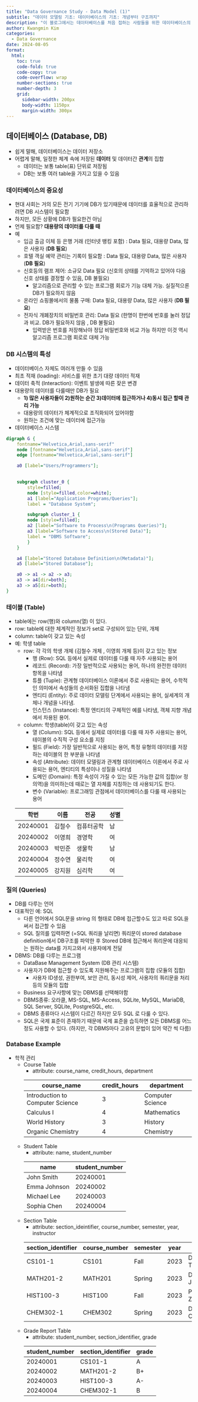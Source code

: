```yaml
---
title: "Data Governance Study - Data Model (1)"
subtitle: "데이터 모델링 기초: 데이터베이스의 기초: 개념부터 구조까지"
description: "이 블로그에서는 데이터베이스를 처음 접하는 사람들을 위한 데이터베이스의 기본 개념, 중요성, 특성에 대해 설명한다. 데이터베이스 시스템의 구조, 테이블의 구성 요소, 그리고 SQL 쿼리 언어에 대한 소개를 포함하고 있다."
author: Kwangmin Kim
categories:
  - Data Governance
date: 2024-08-05
format: 
  html:
    toc: true  
    code-fold: true
    code-copy: true
    code-overflow: wrap
    number-sections: true
    number-depth: 3
    grid:
      sidebar-width: 200px
      body-width: 1150px
      margin-width: 300px
---
```


## 데이터베이스 (Database, DB)

* 쉽게 말해, 데이터베이스는 데이터 저장소
* 어렵게 말해, 일정한 체계 속에 저장된 **데이터** 및 데이터간 **관계**의 집합
    * 데이터는 보통 table(표) 단위로 저장됨
    * DB는 보통 여러 table을 가지고 있을 수 있음

### 데이터베이스의 중요성

* 현대 사회는 거의 모든 전기 기기에 DB가 있기때문에 데이터를 효율적으로 관리하려면 DB 시스템이 필요함
* 하지만, 모든 상황에 DB가 필요한건 아님 
* 언제 필요함? **대용량의 데이터를 다룰 때**
* 예
    * 입금 출금 이체 등 은행 거래 (인터넷 뱅킹 포함) : Data 필요, 대용량 Data, 많은 사용자 (**DB 필요**)
    * 호텔 객실 예약 관리는 기록이 필요함 : Data 필요, 대용량 Data, 많은 사용자 (**DB 필요**)
    * 신호등의 램프 제어: 소규모 Data 필요 (신호의 상태를 기억하고 있어야 다음 신호 상태를 결정할 수 있음, DB 불필요)
        * 알고리즘으로 관리할 수 있는 프로그램 회로가 기능 대체 가능. 실질적으론 DB가 필요하지 않음
    * 온라인 쇼핑몰에서의 물품 구매: Data 필요, 대용량 Data, 많은 사용자 (**DB 필요**)
    * 전자식 개폐장치의 비밀번호 관리: Data 필요 (한명이 한번에 번호를 눌러 정답과 비교. DB가 필요하지 않음 , DB 불필요)
        * 입력받은 번호를 저장해놔야 정답 비밀번호와 비교 가능 하지만 이것 역시 알고리즘 프로그램 회로로 대체 가능 
 
### DB 시스템의 특성

* 데이터베이스 자체도 여러개 만들 수 있음
* 최초 적재 (loading): 서비스를 위한 초기 대량 데이터 적재 
* 데이터 축적 (Interaction): 이벤트 발생에 따른 잦은 변경 
* 대용량의 데이터를 다룰때만 DB가 필요
    - **1) 많은 사용자들이 2)원하는 순간 3)데이터에 접근하거나 4)동시 접근 할때 관리 가능**
    - 대용량의 데이터가 체계적으로 조직화되어 있어야함
    - 원하는 조건에 맞는 데이터에 접근가능
* 데이터베이스 시스템

```dot
digraph G {
	fontname="Helvetica,Arial,sans-serif"
	node [fontname="Helvetica,Arial,sans-serif"]
	edge [fontname="Helvetica,Arial,sans-serif"]

    a0 [label="Users/Programmers"];
    

	subgraph cluster_0 {
		style=filled;
		node [style=filled,color=white];
		a1 [label="Application Programs/Queries"];
		label = "Database System";

        subgraph cluster_1 {
		node [style=filled];
		a2 [label="Software to Process\n(Programs Queries)"];
        a3 [label="Software to Access\n(Stored Data)"];
        label = "DBMS Software";
	    }
	}

	a4 [label="Stored Database Definition\n(Metadata)"];
    a5 [label="Stored Database"];

	a0 -> a1 -> a2 -> a3;
    a3 -> a4[dir=both];
    a3 -> a5[dir=both];
}

```

### 테이블 (Table)

* table에는 row(행)와 column(열) 이 있다.
* row: table에 대한 체계적인 정보가 set로 구성되어 있는 단위, 개체
* column: table이 갖고 있는 속성
* 예: 학생 table
    * row: 각 각의 학생 개체 (김철수 개체 , 이영희 개체 등)이 갖고 있는 정보
        * 행 (Row): SQL 등에서 실제로 데이터를 다룰 때 자주 사용되는 용어
        * 레코드 (Record): 가장 일반적으로 사용되는 용어, 하나의 완전한 데이터 항목을 나타냄
        * 튜플 (Tuple): 관계형 데이터베이스 이론에서 주로 사용되는 용어, 수학적인 의미에서 속성들의 순서화된 집합을 나타냄
        * 엔티티 (Entity): 주로 데이터 모델링 단계에서 사용되는 용어, 실세계의 개체나 개념을 나타냄.
        * 인스턴스 (Instance): 특정 엔티티의 구체적인 예를 나타냄, 객체 지향 개념에서 차용된 용어.
    * column: 학생(table)이 갖고 있는 속성
        * 열 (Column): SQL 등에서 실제로 데이터를 다룰 때 자주 사용되는 용어, 테이블의 수직적 구성 요소를 지칭
        * 필드 (Field): 가장 일반적으로 사용되는 용어, 특정 유형의 데이터를 저장하는 테이블의 한 부분을 나타냄
        * 속성 (Attribute): 데이터 모델링과 관계형 데이터베이스 이론에서 주로 사용되는 용어, 엔티티의 특성이나 성질을 나타냄
        * 도메인 (Domain): 특정 속성이 가질 수 있는 모든 가능한 값의 집합(or 정의역)을 의미하는데 때로는 열 자체를 지칭하는 데 사용되기도 한다.
        * 변수 (Variable): 프로그래밍 관점에서 데이터베이스를 다룰 때 사용되는 용어

    | 학번 | 이름 | 전공 | 성별 |
    |------|------|------|------|
    | 20240001 | 김철수 | 컴퓨터공학 | 남 |
    | 20240002 | 이영희 | 경영학 | 여 |
    | 20240003 | 박민준 | 생물학 | 남 |
    | 20240004 | 정수연 | 물리학 | 여 |
    | 20240005 | 강지원 | 심리학 | 여 |


### 질의 (Queries)

* DB를 다루는 언어
* 대표적인 예: SQL
    * 다른 언어에서 SQL문을 string 의 형태로 DB에 접근할수도 있고 따로 SQL을 써서 접근할 수 있음
    * SQL 질의를 입력하면 (=SQL 쿼리을 날리면) 쿼리문이 stored database definition에서 DB구조를 파악한 후 Stored DB에 접근해서 쿼리문에 대응되는 원하는 data를 가지고와서 사용자에게 전달
* DBMS: DB를 다루는 프로그램
    * DataBase Management System (DB 관리 시스템)
    * 사용자가 DB에 접근할 수 있도록 지원해주는 프로그램의 집합 (모듈의 집합)
        * 사용자 ID생성, 권한부여, 보안 관리, 동시성 제어, 사용자의 쿼리문을 처리 등의 모듈의 집합
    * Business 요구사항에 맞는 DBMS를 선택해야함
    * DBMS종류: 오라클, MS-SQL, MS-Access, SQLite, MySQL, MariaDB, SQL Server, SQLite, PostgreSQL, etc.
    * DBMS 종류마다 시스템이 다르긴 하지만 모두 SQL 로 다룰 수 있다.
    * SQL은 국제 표준이 존재하기 때문에 국제 표준을 습득하면 모든 DBMS를 어느 정도 사용할 수 있다. (하지만, 각 DBMS마다 고유의 문법이 있어 약간 씩 다름)

### Database Example

* 학적 관리
    * Course Table
        * attribute: course_name, credit_hours, department
        
        | course_name | credit_hours | department |
        |-------------|--------------|------------|
        | Introduction to Computer Science | 3 | Computer Science |
        | Calculus I | 4 | Mathematics |
        | World History | 3 | History |
        | Organic Chemistry | 4 | Chemistry |
    * Student Table
        * attribute: name, student_number
        
        | name | student_number |
        |------|----------------|
        | John Smith | 20240001 |
        | Emma Johnson | 20240002 |
        | Michael Lee | 20240003 |
        | Sophia Chen | 20240004 |

    * Section Table
        * attribute: section_ideintifier, course_number, semester, year, instructor
        
        | section_identifier | course_number | semester | year | instructor |
        |--------------------|---------------|----------|------|------------|
        | CS101-1 | CS101 | Fall | 2023 | Dr. Alan Turing |
        | MATH201-2 | MATH201 | Spring | 2023 | Dr. Katherine Johnson |
        | HIST100-3 | HIST100 | Fall | 2023 | Prof. Howard Zinn |
        | CHEM302-1 | CHEM302 | Spring | 2023 | Dr. Marie Curie |

    * Grade Report Table
        * attribute: student_number, section_identifier, grade

        | student_number | section_identifier | grade |
        |----------------|---------------------|-------|
        | 20240001 | CS101-1 | A |
        | 20240002 | MATH201-2 | B+ |
        | 20240003 | HIST100-3 | A- |
        | 20240004 | CHEM302-1 | B |
